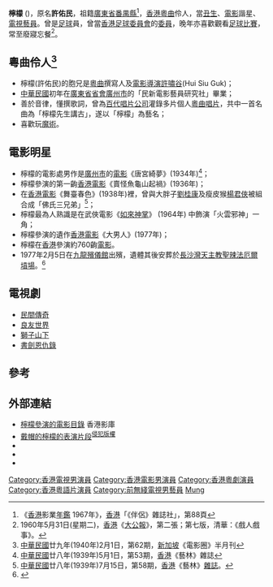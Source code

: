 '''檸檬''' ({{bd|1907年|12月25日|1977年|1月29日|}})，原名'''許佑民'''，祖籍[[廣東省|廣東省]][[番禺縣|番禺縣]]<ref>《[[香港|香港]]影業[[年鑑|年鑑]] 1967年》，[[香港|香港]]「《伴侶》雜誌社」，第88頁</ref>，[[香港|香港]][[粵曲|粵曲]]伶人，當[[丑生|丑生]]、[[電影|電影]]諧星、[[電視|電視]][[藝員|藝員]]。曾是[[足球|足球]]員，曾當[[香港足球委員會|香港足球委員會]]的[[委員|委員]]，晚年亦喜歡觀看[[足球|足球]][[比賽|比賽]]，常至廢寢忘餐<ref>1960年5月31日(星期二)，[[香港|香港]]《[[大公報|大公報]]》，第二張；第七版，清華：《戲人戲事》。</ref>。

== 粵曲伶人<ref>[[中華民國|中華民國]]廿九年(1940年)2月1日，第62期，[[新加坡|新加坡]]《電影圈》半月刊</ref> ==
* 檸檬(許佑民)的胞兄是[[粵曲|粵曲]]撰寫人及[[電影|電影]][[導演|導演]][[許嘯谷|許嘯谷]](Hui Siu Guk)；
* [[中華民國|中華民國]]初年在[[廣東省|廣東省]][[省會|省會]][[廣州市|廣州市]]的「民新電影藝員研究社」畢業；
* 善於音律，懂撰歌詞，曾為[[百代唱片公司|百代唱片公司]]灌錄多片個人[[粵曲|粵曲]][[唱片|唱片]]，共中一首名曲為「檸檬先生講古」，遂以「檸檬」為藝名；
* 喜歡玩[[魔術|魔術]]。

== 電影明星 ==
* 檸檬的電影處男作是[[廣州市|廣州市]]的[[電影|電影]]《唐宮綺夢》(1934年)<ref>[[中華民國|中華民國]]廿八年(1939年)5月1日，第53期，[[香港|香港]]《藝林》雜誌</ref>；
* 檸檬參演的第一齣[[香港|香港]][[電影|電影]]《賣怪魚龜山起禍》(1936年)；
* 在[[香港|香港]][[電影|電影]]《舞臺春色》(1938年)裡，曾與大胖子[[劉桂康|劉桂康]]及瘦皮猴[[楊君俠|楊君俠]]被組合成「佛氏三兄弟」<ref>[[中華民國|中華民國]]廿八年(1939年)7月15日，第58期，[[香港|香港]]《藝林》[[雜誌|雜誌]]。</ref>；
* 檸檬最為人熟識是在武俠電影《[[如來神掌|如來神掌]]》 (1964年) 中飾演「火雲邪神」一角；
* 檸檬參演的遺作[[香港|香港]][[電影|電影]]《大男人》(1977年)；
* 檸檬在[[香港|香港]]參演約760齣[[電影|電影]]。
*1977年2月5日在[[九龍殯儀館|九龍殯儀館]]出殯，遺體其後安葬於[[長沙灣天主教聖辣法厄爾墳場|長沙灣天主教聖辣法厄爾墳場]]。<ref>{{cite news|url= | title=甘草檸檬入土為安 |publisher=[[華僑日報|華僑日報]]第二張第四頁 |date=1977年2月6日}}{{zh-hant}}</ref>

== 電視劇 ==
* [[民間傳奇|民間傳奇]]
* [[良友世界|良友世界]]
* [[獅子山下|獅子山下]]
* [[書劍恩仇錄|書劍恩仇錄]]

== 參考 ==
<div class="references-small">
<references />
</div>

== 外部連結 ==
* [http://hkmdb.com/db/people/view.mhtml?id=289&display_set=big5 檸檬參演的電影目錄] {{Wayback|url=http://hkmdb.com/db/people/view.mhtml?id=289&display_set=big5 |date=20210519004018 }}香港影庫
* [http://www.youtube.com/watch?v=VUJG2RRrtZk&feature=related 戴帽的檸檬的表演片段]<sup>[[侵犯版權|侵犯版權]]</sup>
* {{imdb name|2259198}}
* {{hkmdb name|289}}
* {{Mtime people|1496943}}
{{DEFAULTSORT:Liung}}
[[Category:香港電視男演員|Category:香港電視男演員]]
[[Category:香港電影男演員|Category:香港電影男演員]]
[[Category:香港粵劇演員|Category:香港粵劇演員]]
[[Category:香港粵語片演員|Category:香港粵語片演員]]
[[Category:前無綫電視男藝員|Category:前無綫電視男藝員]]
[[Category:許姓|Mung]]